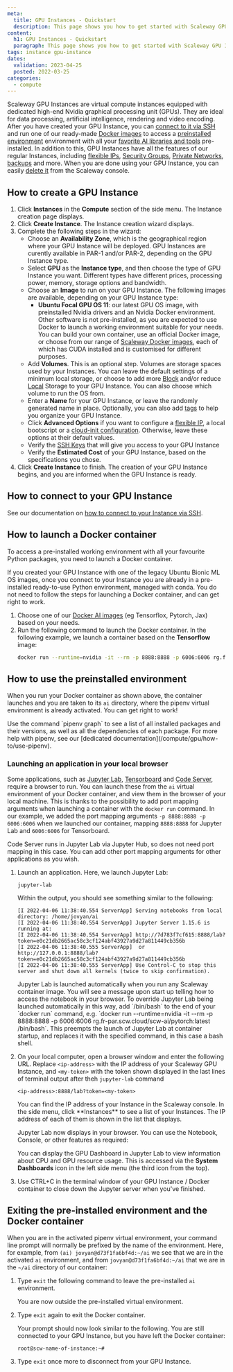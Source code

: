 ```yaml
---
meta:
  title: GPU Instances - Quickstart
  description: This page shows you how to get started with Scaleway GPU Instances.
content:
  h1: GPU Instances - Quickstart
  paragraph: This page shows you how to get started with Scaleway GPU Instances.
tags: instance gpu-instance
dates:
  validation: 2023-04-25
  posted: 2022-03-25
categories:
  - compute
---
```


<Macro id="iam-requirements" />

Scaleway GPU Instances are virtual compute instances equipped with dedicated high-end Nvidia graphical processing unit (GPUs). They are ideal for data processing, artificial intelligence, rendering and video encoding. After you have created your GPU Instance, you can [connect to it via SSH](/compute/instances/how-to/connect-to-instance) and run one of our ready-made [Docker images](/compute/gpu/how-to/use-gpu-with-docker) to access a [preinstalled environment](/compute/gpu/how-to/use-preinstalled-env/) environment with all your [favorite AI libraries and tools](/compute/gpu/reference-content/docker-images/) pre-installed. In addition to this, GPU Instances have all the features of our regular Instances, including [flexible IPs](/compute/instances/how-to/use-flexips/), [Security Groups](/compute/instances/how-to/use-security-groups/), [Private Networks](/compute/instances/how-to/use-private-networks/), [backups](/compute/instances/how-to/create-a-backup/) and more. When you are done using your GPU Instance, you can easily [delete it](/compute/instances/how-to/delete-instance/) from the Scaleway console.

## How to create a GPU Instance

1. Click **Instances** in the **Compute** section of the side menu. The Instance creation page displays.
2. Click **Create Instance**. The Instance creation wizard displays.
3. Complete the following steps in the wizard: 
    - Choose an **Availability Zone**, which is the geographical region where your GPU Instance will be deployed. GPU Instances are curently available in PAR-1 and/or PAR-2, depending on the GPU Instance type.
    - Select **GPU** as the **Instance type**, and then choose the type of GPU Instance you want. Different types have different prices, processing power, memory, storage options and bandwidth. 
    - Choose an **Image** to run on your GPU Instance. The following images are available, depending on your GPU Instance type:
      - **Ubuntu Focal GPU OS 11**: our latest GPU OS image, with preinstalled Nvidia drivers and an Nvidia Docker environment. Other software is not pre-installed, as you are expected to use Docker to launch a working environment suitable for your needs. You can build your own container, use an official Docker image, or choose from our range of [Scaleway Docker images](/compute/gpu/reference-content/docker-images/), each of which has CUDA installed and is customised for different purposes.
    - Add **Volumes**. This is an optional step. Volumes are storage spaces used by your Instances. You can leave the default settings of a minimum local storage, or choose to add more [Block](/compute/instances/concepts/#block-volumes) and/or reduce [Local](/compute/instances/concepts/#local-volumes) Storage to your GPU Instance. You can also choose which volume to run the OS from.
    - Enter a **Name** for your GPU Instance, or leave the randomly generated name in place. Optionally, you can also add [tags](/compute/instances/concepts/#tags) to help you organize your GPU Instance. 
    - Click **Advanced Options** if you want to configure a [flexible IP](/compute/instances/concepts/#flexible-ip), a local bootscript or a [cloud-init configuration](/compute/instances/concepts/#cloud-init). Otherwise, leave these options at their default values. 
    - Verify the [SSH Keys](/console/my-account/concepts/#ssh-key) that will give you access to your GPU Instance 
    - Verify the **Estimated Cost** of your GPU Instance, based on the specifications you chose.
4. Click **Create Instance** to finish. The creation of your GPU Instance begins, and you are informed when the GPU Instance is ready.

## How to connect to your GPU Instance

See our documentation on [how to connect to your Instance via SSH](/compute/instances/how-to/connect-to-instance/).

## How to launch a Docker container

To access a pre-installed working environment with all your favourite Python packages, you need to launch a Docker container.

<Message type="tip">
  If you created your GPU Instance with one of the legacy Ubuntu Bionic ML OS images, once you connect to your Instance you are already in a pre-installed ready-to-use Python environment, managed with conda. You do not need to follow the steps for launching a Docker container, and can get right to work.
</Message>

1. Choose one of our [Docker AI images](/compute/gpu/reference-content/docker-images/) (eg Tensorflox, Pytorch, Jax) based on your needs.
2. Run the following command to launch the Docker container. In the following example, we launch a container based on the **Tensorflow** image:
    ```sh
    docker run --runtime=nvidia -it --rm -p 8888:8888 -p 6006:6006 rg.fr-par.scw.cloud/scw-ai/tensorflow:latest /bin/bash
    ```

## How to use the preinstalled environment

When you run your Docker container as shown above, the container launches and you are taken to its `ai` directory, where the pipenv virtual environment is already activated. You can get right to work!

<Message type="tip">
  Use the command `pipenv graph` to see a list of all installed packages and their versions, as well as all the dependencies of each package. For more help with pipenv, see our [dedicated documentation](/compute/gpu/how-to/use-pipenv).
</Message>

### Launching an application in your local browser

Some applications, such as [Jupyter Lab](https://jupyter.org/), [Tensorboard](https://www.tensorflow.org/tensorboard) and [Code Server](https://code-server.dev/), require a browser to run. You can launch these from the `ai` virtual environment of your Docker container, and view them in the browser of your local machine. This is thanks to the possibility to add port mapping arguments when launching a container with the `docker run` command. In our example, we added the port mapping arguments `-p 8888:8888 -p 6006:6006` when we launched our container, mapping `8888:8888` for Jupyter Lab and `6006:6006` for Tensorboard. 

<Message type="tip">
  Code Server runs in Jupyter Lab via Jupyter Hub, so does not need port mapping in this case. You can add other port mapping arguments for other applications as you wish.
</Message>

1. Launch an application. Here, we launch Jupyter Lab:

    `jupyter-lab`

    Within the output, you should see something similar to the following:

    ```
    [I 2022-04-06 11:38:40.554 ServerApp] Serving notebooks from local directory: /home/jovyan/ai
    [I 2022-04-06 11:38:40.554 ServerApp] Jupyter Server 1.15.6 is running at:
    [I 2022-04-06 11:38:40.554 ServerApp] http://7d783f7cf615:8888/lab?token=e0c21db2665ac58c3cf124abf43927a9d27a811449cb356b
    [I 2022-04-06 11:38:40.555 ServerApp]  or http://127.0.0.1:8888/lab?token=e0c21db2665ac58c3cf124abf43927a9d27a811449cb356b
    [I 2022-04-06 11:38:40.555 ServerApp] Use Control-C to stop this server and shut down all kernels (twice to skip confirmation).
    ```

    <Message type="tip">
      Jupyter Lab is launched automatically when you run any Scaleway container image. You will see a message upon start up telling how to access the notebook in your browser. To override Jupyter Lab being launched automatically in this way, add `/bin/bash` to the end of your `docker run` command, e.g. `docker run --runtime=nvidia -it --rm -p 8888:8888 -p 6006:6006 rg.fr-par.scw.cloud/scw-ai/pytorch:latest /bin/bash`. This preempts the launch of Jupyter Lab at container startup, and replaces it with the specified command, in this case a bash shell.
    </Message>
2. On your local computer, open a browser window and enter the following URL. Replace `<ip-address>` with the IP address of your Scaleway GPU Instance, and `<my-token>` with the token shown displayed in the last lines of terminal output after theh `jupyter-lab` command
    ```
    <ip-address>:8888/lab?token=<my-token>
    ```

    <Message type="tip">
      You can find the IP address of your Instance in the Scaleway console. In the side menu, click **Instances** to see a list of your Instances. The IP address of each of them is shown in the list that displays.
    </Message>

    Jupyter Lab now displays in your browser. You can use the Notebook, Console, or other features as required:

    <Lightbox src="scaleway-jupyter-lab.webp" alt="" />

    You can display the GPU Dashboard in Jupyter Lab to view information about CPU and GPU resource usage. This is accessed via the **System Dashboards** icon in the left side menu (the third icon from the top).
3. Use CTRL+C in the terminal window of your GPU Instance / Docker container to close down the Jupyter server when you've finished.

## Exiting the pre-installed environment and the Docker container

When you are in the activated pipenv virtual environment, your command line prompt will normally be prefixed by the name of the environment. Here, for example, from `(ai) jovyan@d73f1fa6bf4d:~/ai` we see that we are in the activated `ai` environment, and from `jovyan@d73f1fa6bf4d:~/ai` that we are in the `~/ai` directory of our container:

1. Type `exit` the following command to leave the pre-installed `ai` environment.

    You are now outside the pre-installed virtual environment.
2. Type `exit` again to exit the Docker container.

    Your prompt should now look similar to the following. You are still connected to your GPU Instance, but you have left the Docker container:

    ```
    root@scw-name-of-instance:~#
    ```
3. Type `exit` once more to disconnect from your GPU Instance.
